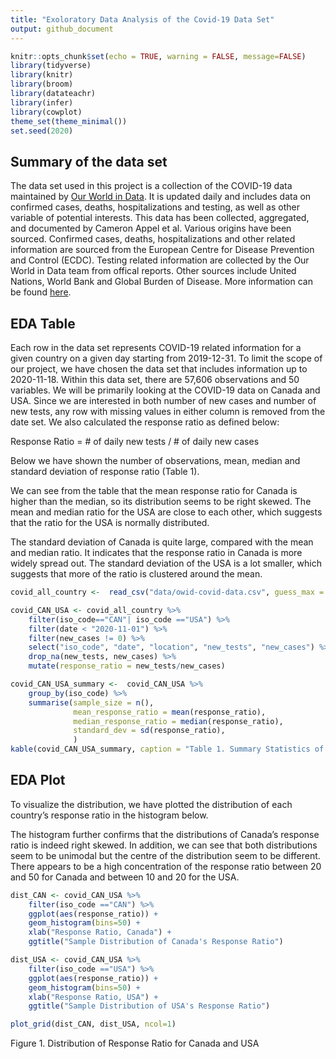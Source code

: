 ```yaml
---
title: "Exoloratory Data Analysis of the Covid-19 Data Set"
output: github_document
---
```


```r
knitr::opts_chunk$set(echo = TRUE, warning = FALSE, message=FALSE)
library(tidyverse)
library(knitr)
library(broom)
library(datateachr)
library(infer)
library(cowplot)
theme_set(theme_minimal())
set.seed(2020)
```

## Summary of the data set

The data set used in this project is a collection of the COVID-19 data maintained by [Our World in Data](https://ourworldindata.org/coronavirus). It is updated daily and includes data on confirmed cases, deaths, hospitalizations and testing, as well as other variable of potential interests. This data has been collected, aggregated, and documented by Cameron Appel et al. Various origins have been sourced. Confirmed cases, deaths, hospitalizations and other related information are sourced from the European Centre for Disease Prevention and Control (ECDC). Testing related information are collected by the Our World in Data team from offical reports. Other sources include United Nations, World Bank and Global Burden of Disease. More information can be found [here](https://github.com/owid/covid-19-data/blob/master/public/data/owid-covid-codebook.csv).

## EDA Table

Each row in the data set represents COVID-19 related information for a given country on a given day starting from 2019-12-31. To limit the scope of our project, we have chosen the data set that includes information up to 2020-11-18. Within this data set, there are 57,606 observations and 50 variables. We will be primarily looking at the COVID-19 data on Canada and USA. Since we are interested in both number of new cases and number of new tests, any row with missing values in either column is removed from the date set. We also calculated the response ratio as defined below:

Response Ratio = \# of daily new tests / \# of daily new cases

Below we have shown the number of observations, mean, median and standard deviation of response ratio (Table 1).

We can see from the table that the mean response ratio for Canada is higher than the median, so its distribution seems to be right skewed. The mean and median ratio for the USA are close to each other, which suggests that the ratio for the USA is normally distributed.

The standard deviation of Canada is quite large, compared with the mean and median ratio. It indicates that the response ratio in Canada is more widely spread out. The standard deviation of the USA is a lot smaller, which suggests that more of the ratio is clustered around the mean.

```r
covid_all_country <-  read_csv("data/owid-covid-data.csv", guess_max = 5000)

covid_CAN_USA <- covid_all_country %>% 
    filter(iso_code=="CAN"| iso_code =="USA") %>% 
    filter(date < "2020-11-01") %>% 
    filter(new_cases != 0) %>% 
    select("iso_code", "date", "location", "new_tests", "new_cases") %>% 
    drop_na(new_tests, new_cases) %>% 
    mutate(response_ratio = new_tests/new_cases) 

covid_CAN_USA_summary <-  covid_CAN_USA %>% 
    group_by(iso_code) %>% 
    summarise(sample_size = n(),
              mean_response_ratio = mean(response_ratio),
              median_response_ratio = median(response_ratio),
              standard_dev = sd(response_ratio),
              )
kable(covid_CAN_USA_summary, caption = "Table 1. Summary Statistics of Response Ratio")
```

## EDA Plot

To visualize the distribution, we have plotted the distribution of each country's response ratio in the histogram below.

The histogram further confirms that the distributions of Canada's response ratio is indeed right skewed. In addition, we can see that both distributions seem to be unimodal but the centre of the distribution seem to be different. There appears to be a high concentration of the response ratio between 20 and 50 for Canada and between 10 and 20 for the USA.

```r

dist_CAN <- covid_CAN_USA %>% 
    filter(iso_code =="CAN") %>% 
    ggplot(aes(response_ratio)) +
    geom_histogram(bins=50) +
    xlab("Response Ratio, Canada") +
    ggtitle("Sample Distribution of Canada's Response Ratio")

dist_USA <- covid_CAN_USA %>% 
    filter(iso_code =="USA") %>% 
    ggplot(aes(response_ratio)) +
    geom_histogram(bins=50) +
    xlab("Response Ratio, USA") +
    ggtitle("Sample Distribution of USA's Response Ratio")

plot_grid(dist_CAN, dist_USA, ncol=1)
```

Figure 1. Distribution of Response Ratio for Canada and USA
